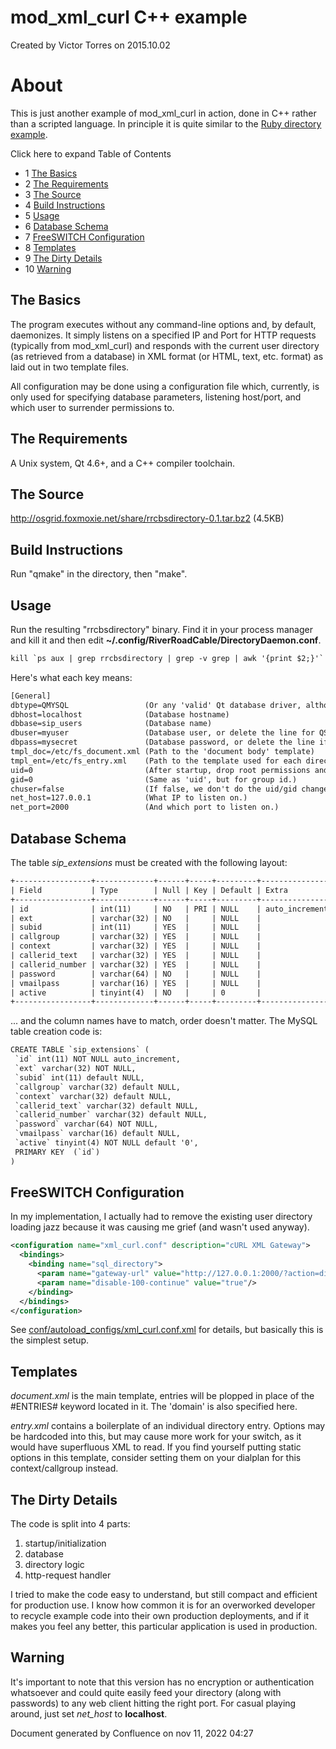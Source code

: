 
# mod_xml_curl C++ example 

 Created by  Victor Torres on 2015.10.02

# About

This is just another example of mod\_xml\_curl in action, done in C++ rather than a scripted language. In principle it is quite similar to the [Ruby directory example](./mod_xml_curl-Ruby-directory-example_1049003.mdx#about).

Click here to expand Table of Contents

* 1 [The Basics](#the-basics)
* 2 [The Requirements](#the-requirements)
* 3 [The Source](#the-source)
* 4 [Build Instructions](#build-instructions)
* 5 [Usage](#-freeswitch--mod_xml_curl-c-example-)
* 6 [Database Schema](#database-schema)
* 7 [FreeSWITCH Configuration](#freeswitch-configuration)
* 8 [Templates](#templates)
* 9 [The Dirty Details](#the-dirty-details)
* 10 [Warning](#warning)

## The Basics

The program executes without any command-line options and, by default, daemonizes. It simply listens on a specified IP and Port for HTTP requests (typically from mod\_xml\_curl) and responds with the current user directory (as retrieved from a database) in XML format (or HTML, text, etc. format) as laid out in two template files.

All configuration may be done using a configuration file which, currently, is only used for specifying database parameters, listening host/port, and which user to surrender permissions to.

## The Requirements

A Unix system, Qt 4.6+, and a C++ compiler toolchain.

## The Source

<http://osgrid.foxmoxie.net/share/rrcbsdirectory-0.1.tar.bz2> (4.5KB)

## Build Instructions

Run "qmake" in the directory, then "make".

## Usage

Run the resulting "rrcbsdirectory" binary. Find it in your process manager and kill it and then edit **\~/.config/RiverRoadCable/DirectoryDaemon.conf**.

```xml
kill `ps aux | grep rrcbsdirectory | grep -v grep | awk '{print $2;}'`
```

Here's what each key means:

```xml
[General]
dbtype=QMYSQL                 (Or any 'valid' Qt database driver, although the queries are untested and inflexible.  Some code hacking may be required for some types.)
dbhost=localhost              (Database hostname)
dbbase=sip_users              (Database name)
dbuser=myuser                 (Database user, or delete the line for QSQLITE or similar)
dbpass=mysecret               (Database password, or delete the line if no password is required)
tmpl_doc=/etc/fs_document.xml (Path to the 'document body' template)
tmpl_ent=/etc/fs_entry.xml    (Path to the template used for each directory entry)
uid=0                         (After startup, drop root permissions and become this userid.)
gid=0                         (Same as 'uid', but for group id.)
chuser=false                  (If false, we don't do the uid/gid change at all.)
net_host=127.0.0.1            (What IP to listen on.)
net_port=2000                 (And which port to listen on.)
```

## Database Schema

The table _sip\_extensions_ must be created with the following layout:

```xml
+-----------------+-------------+------+-----+---------+----------------+
| Field           | Type        | Null | Key | Default | Extra          |
+-----------------+-------------+------+-----+---------+----------------+
| id              | int(11)     | NO   | PRI | NULL    | auto_increment | 
| ext             | varchar(32) | NO   |     | NULL    |                | 
| subid           | int(11)     | YES  |     | NULL    |                | 
| callgroup       | varchar(32) | YES  |     | NULL    |                | 
| context         | varchar(32) | YES  |     | NULL    |                | 
| callerid_text   | varchar(32) | YES  |     | NULL    |                | 
| callerid_number | varchar(32) | YES  |     | NULL    |                | 
| password        | varchar(64) | NO   |     | NULL    |                | 
| vmailpass       | varchar(16) | YES  |     | NULL    |                | 
| active          | tinyint(4)  | NO   |     | 0       |                | 
+-----------------+-------------+------+-----+---------+----------------+
```

... and the column names have to match, order doesn't matter. The MySQL table creation code is:

```xml
CREATE TABLE `sip_extensions` (
 `id` int(11) NOT NULL auto_increment,
 `ext` varchar(32) NOT NULL,
 `subid` int(11) default NULL,
 `callgroup` varchar(32) default NULL,
 `context` varchar(32) default NULL,
 `callerid_text` varchar(32) default NULL,
 `callerid_number` varchar(32) default NULL,
 `password` varchar(64) NOT NULL,
 `vmailpass` varchar(16) default NULL,
 `active` tinyint(4) NOT NULL default '0',
 PRIMARY KEY  (`id`)
)
```

## FreeSWITCH Configuration

In my implementation, I actually had to remove the existing user directory loading jazz because it was causing me grief (and wasn't used anyway).

```xml
<configuration name="xml_curl.conf" description="cURL XML Gateway">
  <bindings>
    <binding name="sql_directory">
      <param name="gateway-url" value="http://127.0.0.1:2000/?action=directory" bindings="directory"/> -->
      <param name="disable-100-continue" value="true"/>
    </binding>
  </bindings>
</configuration>
```

See [conf/autoload\_configs/xml\_curl.conf.xml](https://wiki.freeswitch.org/wiki/Xml%5Fcurl.conf.xml "Xml curl.conf.xml") for details, but basically this is the simplest setup.

## Templates

_document.xml_ is the main template, entries will be plopped in place of the #ENTRIES# keyword located in it. The 'domain' is also specified here.

_entry.xml_ contains a boilerplate of an individual directory entry. Options may be hardcoded into this, but may cause more work for your switch, as it would have superfluous XML to read. If you find yourself putting static options in this template, consider setting them on your dialplan for this context/callgroup instead.

## The Dirty Details

The code is split into 4 parts:

1. startup/initialization
2. database
3. directory logic
4. http-request handler

I tried to make the code easy to understand, but still compact and efficient for production use. I know how common it is for an overworked developer to recycle example code into their own production deployments, and if it makes you feel any better, this particular application is used in production.

## Warning

It's important to note that this version has no encryption or authentication whatsoever and could quite easily feed your directory (along with passwords) to any web client hitting the right port. For casual playing around, just set _net\_host_ to **localhost**.

Document generated by Confluence on nov 11, 2022 04:27
